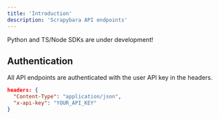 ```yaml
---
title: 'Introduction'
description: 'Scrapybara API endpoints'
---
```


<Note>
  Python and TS/Node SDKs are under development!
</Note>

## Authentication

All API endpoints are authenticated with the user API key in the headers.

```json
headers: { 
  "Content-Type": "application/json",
  "x-api-key": "YOUR_API_KEY"
}
```
